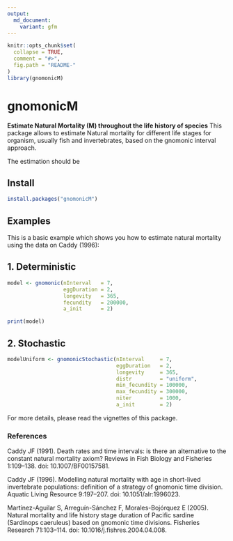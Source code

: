 ---
output:
  md_document:
    variant: gfm
---

```{r, echo = FALSE}
knitr::opts_chunk$set(
  collapse = TRUE,
  comment = "#>",
  fig.path = "README-"
)
library(gnomonicM)
```

# gnomonicM


**Estimate Natural Mortality (M) throughout the life history of species**
This package allows to estimate Natural mortality for different life stages for organism, usually fish and invertebrates, based on the gnomonic interval approach.

The estimation should be 


## Install

```R
install.packages("gnomonicM")
```

## Examples

This is a basic example which shows you how to estimate natural mortality using the data on Caddy (1996):

## 1. Deterministic

```{r}
model <- gnomonic(nInterval   = 7, 
                  eggDuration = 2, 
                  longevity   = 365, 
                  fecundity   = 200000, 
                  a_init      = 2)

print(model)
```


## 2. Stochastic

```{r}
modelUniform <- gnomonicStochastic(nInterval     = 7, 
                                   eggDuration   = 2,
                                   longevity     = 365,
                                   distr         = "uniform", 
                                   min_fecundity = 100000, 
                                   max_fecundity = 300000, 
                                   niter         = 1000, 
                                   a_init        = 2)
```


For more details, please read the vignettes of this package.


### References

Caddy JF (1991). Death rates and time intervals: is there an alternative to the constant natural mortality axiom? Reviews in Fish Biology and Fisheries 1:109–138. doi: 10.1007/BF00157581.

Caddy JF (1996). Modelling natural mortality with age in short-lived invertebrate populations: definition of a strategy of gnomonic time division. Aquatic Living Resource 9:197–207. doi: 10.1051/alr:1996023.

Martínez-Aguilar S, Arreguín-Sánchez F, Morales-Bojórquez E (2005). Natural mortality and life history stage duration of Pacific sardine (Sardinops caeruleus) based on gnomonic time divisions. Fisheries Research 71:103–114. doi: 10.1016/j.fishres.2004.04.008.
